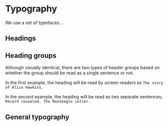 
<Meta of={TypographyStories} />

# Typography

We use a set of typefaces...

## Headings

<Canvas of={HeadingStories.Headings} />
<Canvas of={TypographyStories.HeadingLink} />

## Heading groups

Although visually identical, there are two types of header groups based on whether the group should be read as a single sentence or not.

In the first example, the heading will be read by screen readers as `The story of Alice Hawkins.`

<Canvas of={HeadingGroupStories.HeadingGroup} />

In the second example, the heading will be read as two separate sentences; `Record revealed. The Monteagle Letter.`

<Canvas of={HeadingGroupStories.HeadingGroupSeparated} />

## General typography

<Canvas of={TypographyStories.Paragraph} />
<Canvas of={TypographyStories.Blockquote} />
<Canvas of={TypographyStories.SceneSetter} />
<Canvas of={ListStories.UnorderedList} />
<Canvas of={ListStories.UnorderedListPlain} />
<Canvas of={ListStories.OrderedList} />
<Canvas of={ListStories.OrderedListPlain} />
